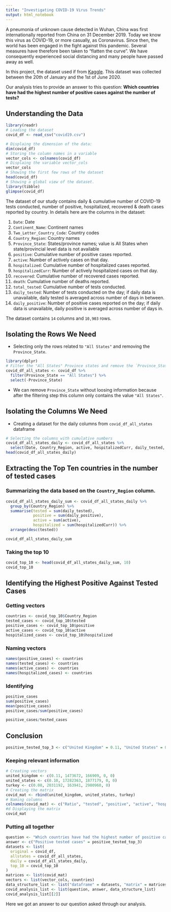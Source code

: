 ---
title: "Investigating COVID-19 Virus Trends"
output: html_notebook
---

A pneumonia of unknown cause detected in Wuhan, China was first internationally reported from China on 31 December 2019. Today we know this virus as COVID-19, or more casually, as Coronavirus. Since then, the world has been engaged in the fight against this pandemic. Several measures have therefore been taken to "flatten the curve". We have consequently experienced social distancing and many people have passed away as well.

In this project, the dataset used if from [Kaggle](https://www.kaggle.com/lin0li/covid19testing). This dataset was collected between the 20th of January and the 1st of June 2020.

Our analysis tries to provide an answer to this question: **Which countries have had the highest number of positive cases against the number of tests?**

## Understanding the Data

```{r}
library(readr)
# Loading the dataset
covid_df <- read_csv("covid19.csv")
```
```{r}
# Displaing the dimension of the data: 
dim(covid_df)
# Storing the column names in a variable
vector_cols <- colnames(covid_df)
# Displaing the variable vector_cols
vector_cols
# Showing the first few rows of the dataset
head(covid_df)
# Showing a global view of the dataset.
library(tibble)
glimpse(covid_df)

```
The dataset of our study contains daily & cumulative number of COVID-19 tests conducted, number of positive, hospitalized, recovered & death cases reported by country. In details here are the columns in the dataset:

1. `Date`: Date
2. `Continent_Name`: Continent names
3. `Two_Letter_Country_Code`: Country codes
4. `Country_Region`: Country names
5. `Province_State`: States/province names; value is All States when state/provincial level data is not available
6. `positive`: Cumulative number of positive cases reported.
7. `active`: Number of actively cases on that day.
8. `hospitalized`: Cumulative number of hospitalized cases reported.
9. `hospitalizedCurr`: Number of actively hospitalized cases on that day.
10. `recovered`: Cumulative number of recovered cases reported.
11. `death`: Cumulative number of deaths reported.
12. `total_tested`: Cumulative number of tests conducted.
13. `daily_tested`: Number of tests conducted on the day; if daily data is unavailable, daily tested is averaged across number of days in between.
14. `daily_positive`: Number of positive cases reported on the day; if daily data is unavailable, daily positive is averaged across number of days in.

The dataset contains `14` columns and `10,903` rows.


## Isolating the Rows We Need
- Selecting only the rows related to `"All States"` and removing the `Province_State`.

```{r}
library(dplyr)
# Filter the "All States" Province states and remove the `Province_State` column
covid_df_all_states <- covid_df %>% 
  filter(Province_State == "All States") %>% 
  select(-Province_State)

```
- We can remove `Province_State` without loosing information because after the filtering step this column only contains the value `"All States"`.


## Isolating the Columns We Need
- Creating a dataset for the daily columns from `covid_df_all_states` dataframe

```{r}
# Selecting the columns with cumulative numbers
covid_df_all_states_daily <- covid_df_all_states %>% 
  select(Date, Country_Region, active, hospitalizedCurr, daily_tested, daily_positive)
head(covid_df_all_states_daily)
```
## Extracting the Top Ten countries in the number of tested cases

### Summarizing the data based on the `Country_Region` column.
```{r}
covid_df_all_states_daily_sum <- covid_df_all_states_daily %>% 
  group_by(Country_Region) %>% 
  summarise(tested = sum(daily_tested), 
            positive = sum(daily_positive),
            active = sum(active),
            hospitalized = sum(hospitalizedCurr)) %>% 
  arrange(desc(tested))

covid_df_all_states_daily_sum
```
### Taking the top 10
```{r}
covid_top_10 <- head(covid_df_all_states_daily_sum, 10)
covid_top_10
```

## Identifying the Highest Positive Against Tested Cases

### Getting vectors
```{r}
countries <- covid_top_10$Country_Region
tested_cases <- covid_top_10$tested
positive_cases <- covid_top_10$positive
active_cases <- covid_top_10$active
hospitalized_cases <- covid_top_10$hospitalized
```
### Naming vectors
```{r}
names(positive_cases) <- countries
names(tested_cases) <- countries
names(active_cases) <- countries
names(hospitalized_cases) <- countries
```
### Identifying
```{r}
positive_cases
sum(positive_cases)
mean(positive_cases)
positive_cases/sum(positive_cases)
```
```{r}
positive_cases/tested_cases
```
## Conclusion
```{r}
positive_tested_top_3 <- c("United Kingdom" = 0.11, "United States" = 0.10, "Turkey" = 0.08)
```

### Keeping relevant information

```{r}
# Creating vectors
united_kingdom <- c(0.11, 1473672, 166909, 0, 0)
united_states <- c(0.10, 17282363, 1877179, 0, 0)
turkey <- c(0.08, 2031192, 163941, 2980960, 0)
# Creating the matrix
covid_mat <- rbind(united_kingdom, united_states, turkey)
# Naming columns
colnames(covid_mat) <- c("Ratio", "tested", "positive", "active", "hospitalized")
#d Displaying the matrix
covid_mat
```
### Putting all together
```{r}
question <- "Which countries have had the highest number of positive cases against the number of tests?"
answer <- c("Positive tested cases" = positive_tested_top_3)
datasets <- list(
  original = covid_df,
  allstates = covid_df_all_states,
  daily = covid_df_all_states_daily,
  top_10 = covid_top_10
)
matrices <- list(covid_mat)
vectors <- list(vector_cols, countries)
data_structure_list <- list("dataframe" = datasets, "matrix" = matrices, "vector" = vectors)
covid_analysis_list <- list(question, answer, data_structure_list)
covid_analysis_list[[2]]
```

Here we got an answer to our question asked through our analysis.